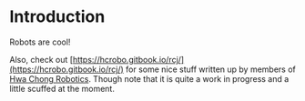 # Introduction

Robots are cool!

Also, check out [https://hcrobo.gitbook.io/rcj/](https://hcrobo.gitbook.io/rcj/)
for some nice stuff written up by members of
[Hwa Chong Robotics](https://robo.infocommsociety.com/). Though note that it is
quite a work in progress and a little scuffed at the moment.
